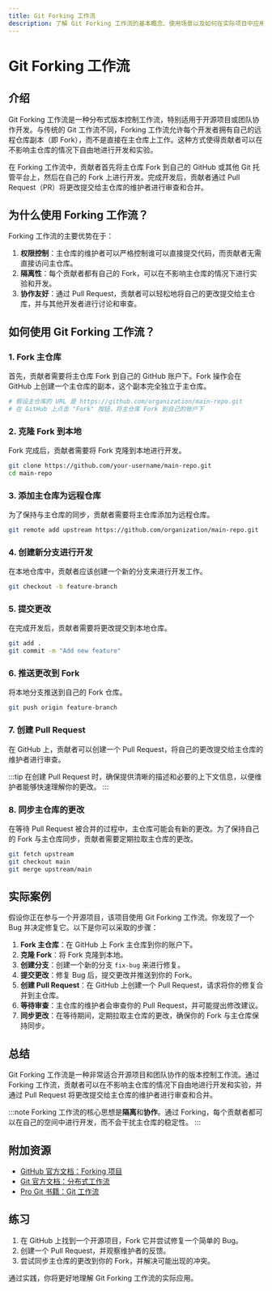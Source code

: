 ```yaml
---
title: Git Forking 工作流
description: 了解 Git Forking 工作流的基本概念、使用场景以及如何在实际项目中应用。
---
```


# Git Forking 工作流

## 介绍

Git Forking 工作流是一种分布式版本控制工作流，特别适用于开源项目或团队协作开发。与传统的 Git 工作流不同，Forking 工作流允许每个开发者拥有自己的远程仓库副本（即 Fork），而不是直接在主仓库上工作。这种方式使得贡献者可以在不影响主仓库的情况下自由地进行开发和实验。

在 Forking 工作流中，贡献者首先将主仓库 Fork 到自己的 GitHub 或其他 Git 托管平台上，然后在自己的 Fork 上进行开发。完成开发后，贡献者通过 Pull Request（PR）将更改提交给主仓库的维护者进行审查和合并。

## 为什么使用 Forking 工作流？

Forking 工作流的主要优势在于：

1. **权限控制**：主仓库的维护者可以严格控制谁可以直接提交代码，而贡献者无需直接访问主仓库。
2. **隔离性**：每个贡献者都有自己的 Fork，可以在不影响主仓库的情况下进行实验和开发。
3. **协作友好**：通过 Pull Request，贡献者可以轻松地将自己的更改提交给主仓库，并与其他开发者进行讨论和审查。

## 如何使用 Git Forking 工作流？

### 1. Fork 主仓库

首先，贡献者需要将主仓库 Fork 到自己的 GitHub 账户下。Fork 操作会在 GitHub 上创建一个主仓库的副本，这个副本完全独立于主仓库。

```bash
# 假设主仓库的 URL 是 https://github.com/organization/main-repo.git
# 在 GitHub 上点击 "Fork" 按钮，将主仓库 Fork 到自己的账户下
```

### 2. 克隆 Fork 到本地

Fork 完成后，贡献者需要将 Fork 克隆到本地进行开发。

```bash
git clone https://github.com/your-username/main-repo.git
cd main-repo
```

### 3. 添加主仓库为远程仓库

为了保持与主仓库的同步，贡献者需要将主仓库添加为远程仓库。

```bash
git remote add upstream https://github.com/organization/main-repo.git
```

### 4. 创建新分支进行开发

在本地仓库中，贡献者应该创建一个新的分支来进行开发工作。

```bash
git checkout -b feature-branch
```

### 5. 提交更改

在完成开发后，贡献者需要将更改提交到本地仓库。

```bash
git add .
git commit -m "Add new feature"
```

### 6. 推送更改到 Fork

将本地分支推送到自己的 Fork 仓库。

```bash
git push origin feature-branch
```

### 7. 创建 Pull Request

在 GitHub 上，贡献者可以创建一个 Pull Request，将自己的更改提交给主仓库的维护者进行审查。

:::tip
在创建 Pull Request 时，确保提供清晰的描述和必要的上下文信息，以便维护者能够快速理解你的更改。
:::

### 8. 同步主仓库的更改

在等待 Pull Request 被合并的过程中，主仓库可能会有新的更改。为了保持自己的 Fork 与主仓库同步，贡献者需要定期拉取主仓库的更改。

```bash
git fetch upstream
git checkout main
git merge upstream/main
```

## 实际案例

假设你正在参与一个开源项目，该项目使用 Git Forking 工作流。你发现了一个 Bug 并决定修复它。以下是你可以采取的步骤：

1. **Fork 主仓库**：在 GitHub 上 Fork 主仓库到你的账户下。
2. **克隆 Fork**：将 Fork 克隆到本地。
3. **创建分支**：创建一个新的分支 `fix-bug` 来进行修复。
4. **提交更改**：修复 Bug 后，提交更改并推送到你的 Fork。
5. **创建 Pull Request**：在 GitHub 上创建一个 Pull Request，请求将你的修复合并到主仓库。
6. **等待审查**：主仓库的维护者会审查你的 Pull Request，并可能提出修改建议。
7. **同步更改**：在等待期间，定期拉取主仓库的更改，确保你的 Fork 与主仓库保持同步。

## 总结

Git Forking 工作流是一种非常适合开源项目和团队协作的版本控制工作流。通过 Forking 工作流，贡献者可以在不影响主仓库的情况下自由地进行开发和实验，并通过 Pull Request 将更改提交给主仓库的维护者进行审查和合并。

:::note
Forking 工作流的核心思想是**隔离**和**协作**。通过 Forking，每个贡献者都可以在自己的空间中进行开发，而不会干扰主仓库的稳定性。
:::

## 附加资源

- [GitHub 官方文档：Forking 项目](https://docs.github.com/en/get-started/quickstart/fork-a-repo)
- [Git 官方文档：分布式工作流](https://git-scm.com/book/en/v2/Distributed-Git-Distributed-Workflows)
- [Pro Git 书籍：Git 工作流](https://git-scm.com/book/en/v2/Git-Branching-Branching-Workflows)

## 练习

1. 在 GitHub 上找到一个开源项目，Fork 它并尝试修复一个简单的 Bug。
2. 创建一个 Pull Request，并观察维护者的反馈。
3. 尝试同步主仓库的更改到你的 Fork，并解决可能出现的冲突。

通过实践，你将更好地理解 Git Forking 工作流的实际应用。